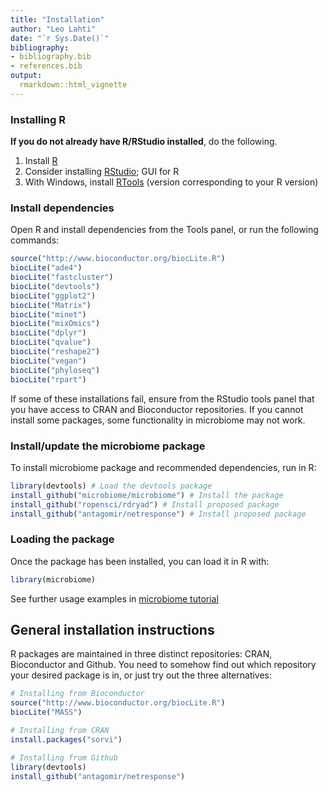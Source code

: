 ```yaml
---
title: "Installation"
author: "Leo Lahti"
date: "`r Sys.Date()`"
bibliography: 
- bibliography.bib
- references.bib
output: 
  rmarkdown::html_vignette
---
```

<!--
  %\VignetteEngine{knitr::rmarkdown}
  %\VignetteIndexEntry{microbiome tutorial - Installation}
  %\usepackage[utf8]{inputenc}
  %\VignetteEncoding{UTF-8}  
-->


### Installing R

**If you do not already have R/RStudio installed**, do the
following. 

  1. Install [R](http://www.r-project.org/) 
  1. Consider installing [RStudio](http://rstudio.org); GUI for R
  1. With Windows, install [RTools](http://cran.r-project.org/bin/windows/Rtools/) (version corresponding to your R version)


### Install dependencies

Open R and install dependencies from the Tools panel, or run the
following commands:

```r
source("http://www.bioconductor.org/biocLite.R")
biocLite("ade4")
biocLite("fastcluster")
biocLite("devtools")
biocLite("ggplot2")
biocLite("Matrix")
biocLite("minet")
biocLite("mixOmics")
biocLite("dplyr")
biocLite("qvalue")
biocLite("reshape2")
biocLite("vegan")
biocLite("phyloseq")
biocLite("rpart")
```

If some of these installations fail, ensure from the RStudio tools
panel that you have access to CRAN and Bioconductor repositories. If
you cannot install some packages, some functionality in microbiome may
not work.


### Install/update the microbiome package

To install microbiome package and recommended dependencies, run in R:

```r
library(devtools) # Load the devtools package
install_github("microbiome/microbiome") # Install the package
install_github("ropensci/rdryad") # Install proposed package
install_github("antagomir/netresponse") # Install proposed package
```

### Loading the package

Once the package has been installed, you can load it in R with:

```r
library(microbiome)  
```

See further usage examples in [microbiome tutorial](https://github.com/microbiome/microbiome/blob/master/vignettes/vignette.md)



## General installation instructions

R packages are maintained in three distinct repositories: CRAN, Bioconductor and Github. You need to somehow find out which repository your desired package is in, or just try out the three alternatives:

```r
# Installing from Bioconductor
source("http://www.bioconductor.org/biocLite.R")
biocLite("MASS")

# Installing from CRAN
install.packages("sorvi")

# Installing from Github
library(devtools)
install_github("antagomir/netresponse")
```

